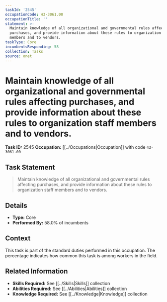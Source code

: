 ```yaml
---
taskId: '2545'
occupationCode: 43-3061.00
occupationTitle: ''
statement: >-
  Maintain knowledge of all organizational and governmental rules affecting
  purchases, and provide information about these rules to organization staff
  members and to vendors.
taskType: Core
incumbentsResponding: 58
collection: Tasks
source: onet
---
```

# Maintain knowledge of all organizational and governmental rules affecting purchases, and provide information about these rules to organization staff members and to vendors.

**Task ID:** 2545
**Occupation:** [[../Occupations|Occupation]] with code `43-3061.00`

## Task Statement

> Maintain knowledge of all organizational and governmental rules affecting purchases, and provide information about these rules to organization staff members and to vendors.

## Details

- **Type:** Core
- **Performed By:** 58.0% of incumbents

## Context

This task is part of the standard duties performed in this occupation. The percentage indicates how common this task is among workers in the field.

## Related Information

- **Skills Required:** See [[../Skills|Skills]] collection
- **Abilities Required:** See [[../Abilities|Abilities]] collection
- **Knowledge Required:** See [[../Knowledge|Knowledge]] collection
